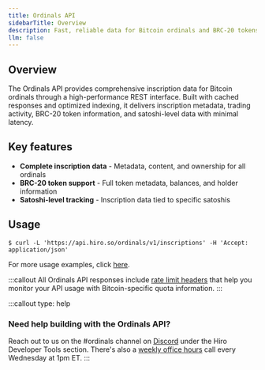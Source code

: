```yaml
---
title: Ordinals API
sidebarTitle: Overview
description: Fast, reliable data for Bitcoin ordinals and BRC-20 tokens via REST.
llm: false
---
```


## Overview

The Ordinals API provides comprehensive inscription data for Bitcoin ordinals through a high-performance REST interface. Built with cached responses and optimized indexing, it delivers inscription metadata, trading activity, BRC-20 token information, and satoshi-level data with minimal latency.

## Key features

- **Complete inscription data** - Metadata, content, and ownership for all ordinals
- **BRC-20 token support** - Full token metadata, balances, and holder information
- **Satoshi-level tracking** - Inscription data tied to specific satoshis

## Usage

```terminal
$ curl -L 'https://api.hiro.so/ordinals/v1/inscriptions' -H 'Accept: application/json'
```

For more usage examples, click [here](/apis/ordinals-api/usage).

:::callout
All Ordinals API responses include [rate limit headers](/resources/guides/response-headers) that help you monitor your API usage with Bitcoin-specific quota information.
:::

:::callout
type: help
### Need help building with the Ordinals API?
Reach out to us on the <span className="font-bold">#ordinals</span> channel on [Discord](https://stacks.chat/) under the Hiro Developer Tools section. There's also a [weekly office hours](https://www.addevent.com/event/kI22007085) call every Wednesday at 1pm ET.
:::
